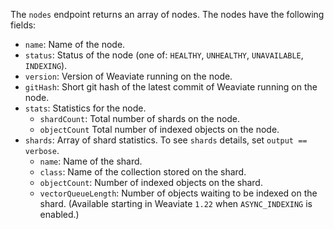 The `nodes` endpoint returns an array of nodes. The nodes have the following fields:

- `name`: Name of the node.
- `status`: Status of the node (one of: `HEALTHY`, `UNHEALTHY`, `UNAVAILABLE`, `INDEXING`).
- `version`: Version of Weaviate running on the node.
- `gitHash`: Short git hash of the latest commit of Weaviate running on the node.
- `stats`: Statistics for the node.
    - `shardCount`: Total number of shards on the node.
    - `objectCount` Total number of indexed objects on the node.
- `shards`: Array of shard statistics. To see `shards` details, set `output == verbose`. 
    - `name`: Name of the shard.
    - `class`: Name of the collection stored on the shard.
    - `objectCount`: Number of indexed objects on the shard.
    - `vectorQueueLength`: Number of objects waiting to be indexed on the shard. (Available starting in Weaviate `1.22` when `ASYNC_INDEXING` is enabled.)
